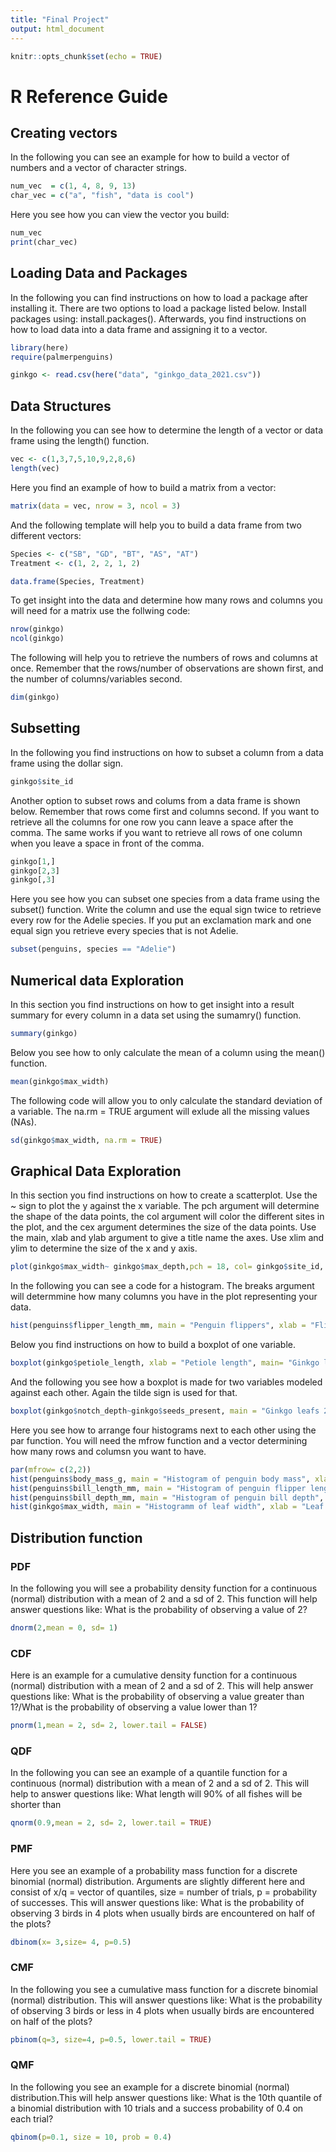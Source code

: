 ```yaml
---
title: "Final Project"
output: html_document
---
```


```r
knitr::opts_chunk$set(echo = TRUE)
```

# R Reference Guide {.tabset .tabset-pills}

## Creating vectors

In the following you can see an example for how to build a vector of numbers and a vector of character strings.
```r
num_vec  = c(1, 4, 8, 9, 13)
char_vec = c("a", "fish", "data is cool")
```

Here you see how you can view the vector you build:
```r
num_vec
print(char_vec)
```

## Loading Data and Packages
In the following you can find instructions on how to load a package after installing it. There are two options to load a package listed below. Install packages using: install.packages().
Afterwards, you find instructions on how to load data into a data frame and assigning it to a vector.
```r
library(here)
require(palmerpenguins)

ginkgo <- read.csv(here("data", "ginkgo_data_2021.csv"))
```

## Data Structures 
In the following you can see how to determine the length of a vector or data frame using the length() function. 
```r
vec <- c(1,3,7,5,10,9,2,8,6)
length(vec)
```

Here you find an example of how to build a matrix from a vector:
```r
matrix(data = vec, nrow = 3, ncol = 3)
```

And the following template will help you to build a data frame from two different vectors:
```r
Species <- c("SB", "GD", "BT", "AS", "AT")
Treatment <- c(1, 2, 2, 1, 2)

data.frame(Species, Treatment)
```

To get insight into the data and determine how many rows and columns you will need for a matrix use the follwing code:
```r
nrow(ginkgo)
ncol(ginkgo)
```

The following will help you to retrieve the numbers of rows and columns at once. Remember that the rows/number of observations are shown first, and the number of columns/variables second.
```r
dim(ginkgo)
```

## Subsetting

In the following you find instructions on how to subset a column from a data frame using the dollar sign. 
```r
ginkgo$site_id
```

Another option to subset rows and colums from a data frame is shown below. Remember that rows come first and columns second. If you want to retrieve all the columns for one row you cann leave a space after the comma. The same works if you want to retrieve all rows of one column when you leave a space in front of the comma. 
```r
ginkgo[1,]
ginkgo[2,3]
ginkgo[,3]
```

Here you see how you can subset one species from a data frame using the subset() function. Write the column and use the equal sign twice to retrieve every row for the Adelie species. If you put an exclamation mark and one equal sign you retrieve every species that is not Adelie. 
```r
subset(penguins, species == "Adelie")
```

## Numerical data Exploration 
In this section you find instructions on how to get insight into a result summary for every column in a data set using the sumamry() function.
```r
summary(ginkgo)
```

Below you see how to only calculate the mean of a column using the mean() function.
```r
mean(ginkgo$max_width)
```

The following code will allow you to only calculate the standard deviation of a variable. The na.rm = TRUE argument will exlude all the missing values (NAs). 
```r
sd(ginkgo$max_width, na.rm = TRUE)
```

## Graphical Data Exploration
In this section you find instructions on how to create a scatterplot. Use the ~ sign to plot the y against the x variable. The pch argument will determine the shape of the data points, the col argument will color the different sites in the plot, and the cex argument determines the size of the data points. Use the main, xlab and ylab argument to give a title name the axes. Use xlim and ylim to determine the size of the x and y axis.
```r
plot(ginkgo$max_width~ ginkgo$max_depth,pch = 18, col= ginkgo$site_id, cex = 1, main = "Scatterplot of ginkgo leafs", xlab = "Leaf depth", ylab = "Leaf width", xlim = NULL, ylim = NULL)
```

In the following you can see a code for a histogram. The breaks argument will determmine how many columns you have in the plot representing your data.
```r
hist(penguins$flipper_length_mm, main = "Penguin flippers", xlab = "Flipper length", breaks = 40)
```

Below you find instructions on how to build a boxplot of one variable.
```r
boxplot(ginkgo$petiole_length, xlab = "Petiole length", main= "Ginkgo leafs 2021") 
```

And the following you see how a boxplot is made for two variables modeled against each other. Again the tilde sign is used for that. 
```r
boxplot(ginkgo$notch_depth~ginkgo$seeds_present, main = "Ginkgo leafs 2021", xlab = "Seeds present",  ylab = "Notch depth")
```

Here you see how to arrange four histograms next to each other using the par function. You will need the mfrow function and a vector determining how many rows and columsn you want to have. 
```r
par(mfrow= c(2,2))
hist(penguins$body_mass_g, main = "Histogram of penguin body mass", xlab = "Body mass")
hist(penguins$bill_length_mm, main = "Histogram of penguin flipper length", xlab = "Flipper length")
hist(penguins$bill_depth_mm, main = "Histogram of penguin bill depth", xlab = "Bill depth")
hist(ginkgo$max_width, main = "Histogramm of leaf width", xlab = "Leaf width")
```

## Distribution function

### PDF
In the following you will see a probability density function for a continuous (normal) distribution with a mean of 2 and a sd of 2. This function will help answer questions like: What is the probability of observing a value of 2?
```r
dnorm(2,mean = 0, sd= 1)
```

### CDF
Here is an example for a cumulative density function for a continuous (normal) distribution with a mean of 2 and a sd of 2. This will help answer questions like: What is the probability of observing a value greater than 1?/What is the probability of observing a value lower than 1?
```r
pnorm(1,mean = 2, sd= 2, lower.tail = FALSE)
```

### QDF
In the following you can see an example of a quantile function for a continuous (normal) distribution with a mean of 2 and a sd of 2. This will help to answer questions like: What length will 90% of all fishes will be shorter than
```r
qnorm(0.9,mean = 2, sd= 2, lower.tail = TRUE)
```

### PMF
Here you see an example of a probability mass function for a discrete binomial (normal) distribution. Arguments are slightly different here and consist of x/q = vector of quantiles, size = number of trials, p = probability of successes. This will answer questions like:
What is the probability of observing 3 birds in 4 plots when usually birds are encountered on half of the plots?
```r
dbinom(x= 3,size= 4, p=0.5)
```

### CMF
In the following you see a cumulative mass function for a discrete binomial (normal) distribution. This will answer questions like: What is the probability of observing 3 birds or less in 4 plots when usually birds are encountered on half of the plots?
```r
pbinom(q=3, size=4, p=0.5, lower.tail = TRUE)
```

### QMF
In the following you see an example for a discrete binomial (normal) distribution.This will help answer questions like: What is the 10th quantile of a binomial distribution with 10 trials and a success probability of 0.4 on each trial?
```r
qbinom(p=0.1, size = 10, prob = 0.4)
```







